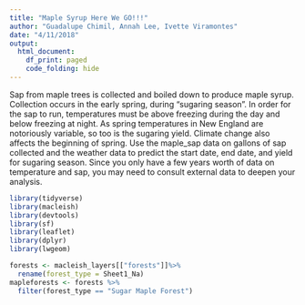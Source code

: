```yaml
---
title: "Maple Syrup Here We GO!!!"
author: "Guadalupe Chimil, Annah Lee, Ivette Viramontes"
date: "4/11/2018"
output:
  html_document:
    df_print: paged   
    code_folding: hide 
---  
```

Sap from maple trees is collected and boiled down to produce maple syrup. Collection occurs in the early spring, during “sugaring season”. In order for the sap to run, temperatures must be above freezing during the day and below freezing at night. As spring temperatures in New England are notoriously variable, so too is the sugaring yield. Climate change also affects the beginning of spring. Use the maple_sap data on gallons of sap collected and the weather data to predict the start date, end date, and yield for sugaring season. Since you only have a few years worth of data on temperature and sap, you may need to consult external data to deepen your analysis.

```r
library(tidyverse) 
library(macleish) 
library(devtools) 
library(sf) 
library(leaflet)
library(dplyr) 
library(lwgeom)  

forests <- macleish_layers[["forests"]]%>%
  rename(forest_type = Sheet1_Na) 
mapleforests <- forests %>%   
  filter(forest_type == "Sugar Maple Forest")   
 

```
